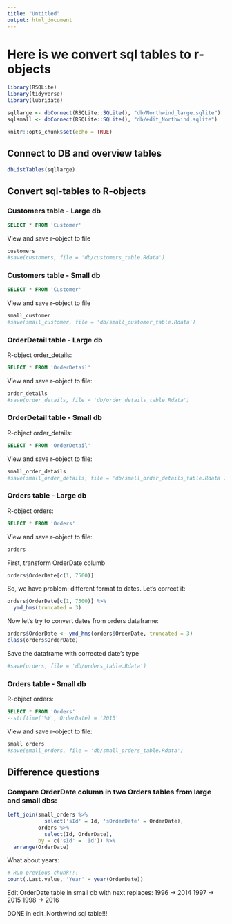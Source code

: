 ```yaml
---
title: "Untitled"
output: html_document
---
```


# Here is we convert sql tables to r-objects

```r
library(RSQLite)
library(tidyverse)
library(lubridate)

sqllarge <- dbConnect(RSQLite::SQLite(), "db/Northwind_large.sqlite")
sqlsmall <- dbConnect(RSQLite::SQLite(), "db/edit_Northwind.sqlite")

knitr::opts_chunk$set(echo = TRUE)
```

## Connect to DB and overview tables
```r
dbListTables(sqllarge)
```

## Convert sql-tables to R-objects

### Customers table - Large db  
```sql
SELECT * FROM 'Customer'  
```
View and save r-object to file
```r
customers
#save(customers, file = 'db/customers_table.Rdata')
```

### Customers table - Small db  

```sql
SELECT * FROM 'Customer'  
```
View and save r-object to file
```r
small_customer
#save(small_customer, file = 'db/small_customer_table.Rdata')
```
### OrderDetail table - Large db  
  
R-object order_details:
```sql
SELECT * FROM 'OrderDetail'
```
View and save r-object to file:
```r
order_details
#save(order_details, file = 'db/order_details_table.Rdata')
```

### OrderDetail table - Small db  
  
R-object order_details:
```sql
SELECT * FROM 'OrderDetail'
```
View and save r-object to file:
```r
small_order_details
#save(small_order_details, file = 'db/small_order_details_table.Rdata')
```
### Orders table - Large db  

R-object orders:
```sql
SELECT * FROM 'Orders'
```
View and save r-object to file:
```r
orders
```
First, transform OrderDate columb
```r
orders$OrderDate[c(1, 7500)]
```
So, we have problem: different format to dates. Let's correct it:
```r
orders$OrderDate[c(1, 7500)] %>% 
  ymd_hms(truncated = 3)
```
Now let's try to convert dates from orders dataframe:
```r
orders$OrderDate <- ymd_hms(orders$OrderDate, truncated = 3)
class(orders$OrderDate)
```
Save the dataframe with corrected date's type
```r
#save(orders, file = 'db/orders_table.Rdata')
```

### Orders table - Small db  

R-object orders:
```sql
SELECT * FROM 'Orders'
--strftime('%Y', OrderDate) = '2015'
```
View and save r-object to file:
```r
small_orders
#save(small_orders, file = 'db/small_orders_table.Rdata')
```

## Difference questions  

### Compare OrderDate column in two Orders tables from large and small dbs:  
```r
left_join(small_orders %>% 
            select('sId' = Id, 'sOrderDate' = OrderDate),
          orders %>% 
            select(Id, OrderDate),
          by = c('sId' = 'Id')) %>% 
  arrange(OrderDate)
```
What about years:
```r
# Run previous chunk!!!
count(.Last.value, 'Year' = year(OrderDate))
```
Edit OrderDate table in small db with next replaces:
1996 -> 2014
1997 -> 2015
1998 -> 2016

DONE in edit_Northwind.sql table!!! 


